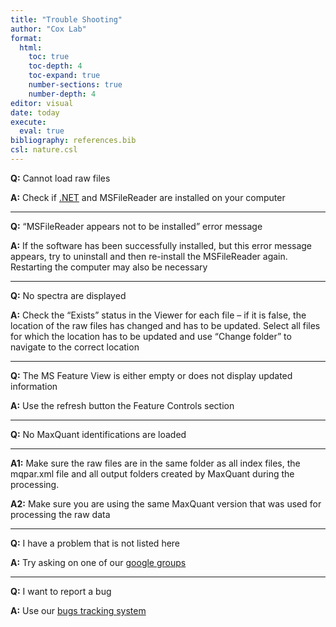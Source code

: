 ```yaml
---
title: "Trouble Shooting"
author: "Cox Lab"
format: 
  html:
    toc: true
    toc-depth: 4
    toc-expand: true
    number-sections: true
    number-depth: 4
editor: visual
date: today
execute:
  eval: true
bibliography: references.bib
csl: nature.csl
---
```


**Q:** Cannot load raw files

**A:** Check if [.NET](Download_Installation.html) and MSFileReader are installed on your computer

------------------------------------------------------------------------

**Q:** "MSFileReader appears not to be installed" error message

**A:** If the software has been successfully installed, but this error message appears, try to uninstall and then re-install the MSFileReader again. Restarting the computer may also be necessary

------------------------------------------------------------------------

**Q:** No spectra are displayed

**A:** Check the "Exists" status in the Viewer for each file -- if it is false, the location of the raw files has changed and has to be updated. Select all files for which the location has to be updated and use "Change folder" to navigate to the correct location

------------------------------------------------------------------------

**Q:** The MS Feature View is either empty or does not display updated information

**A:** Use the refresh button the Feature Controls section

------------------------------------------------------------------------

**Q:** No MaxQuant identifications are loaded

------------------------------------------------------------------------

**A1:** Make sure the raw files are in the same folder as all index files, the mqpar.xml file and all output folders created by MaxQuant during the processing.

**A2:** Make sure you are using the same MaxQuant version that was used for processing the raw data

------------------------------------------------------------------------

**Q:** I have a problem that is not listed here

**A:** Try asking on one of our [google groups](https://maxquant.org/community/)

------------------------------------------------------------------------

**Q:** I want to report a bug

**A:** Use our [bugs tracking system](https://github.com/cox-labs/CoxLab_Bug_Reporting)
